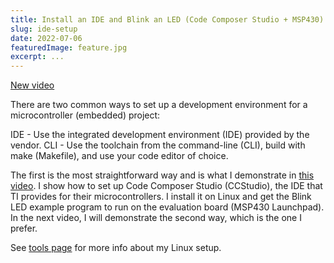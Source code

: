 ```yaml
---
title: Install an IDE and Blink an LED (Code Composer Studio + MSP430)
slug: ide-setup
date: 2022-07-06
featuredImage: feature.jpg
excerpt: ...
---
```

[New video](https://www.youtube.com/watch?v=H1HToCzku9Y)

There are two common ways to set up a development environment for a microcontroller (embedded) project:

IDE - Use the integrated development environment (IDE) provided by the vendor.
CLI - Use the toolchain from the command-line (CLI), build with make (Makefile), and use your code editor of choice.

The first is the most straightforward way and is what I demonstrate in [this video](https://www.youtube.com/watch?v=H1HToCzku9Y). I show how to set up Code Composer Studio (CCStudio), the IDE that TI provides for their microcontrollers. I install it on Linux and get the Blink LED example program to run on the evaluation board (MSP430 Launchpad). In the next video, I will demonstrate the second way, which is the one I prefer.

See [tools page](/devenv) for more info about my Linux setup.
